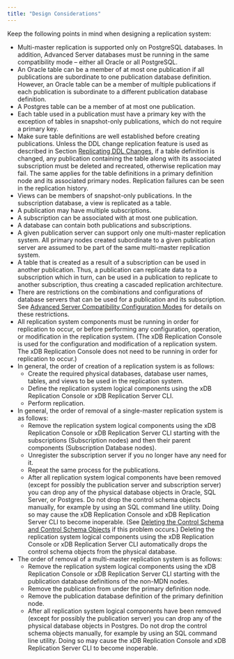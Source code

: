 ```yaml
---
title: "Design Considerations"
---
```


<div id="design_considerations" class="registered_link"></div>

Keep the following points in mind when designing a replication system:

-   Multi-master replication is supported only on PostgreSQL databases. In addition, Advanced Server databases must be running in the same compatibility mode – either all Oracle or all PostgreSQL.
-   An Oracle table can be a member of at most one publication if all publications are subordinate to one publication database definition. However, an Oracle table can be a member of multiple publications if each publication is subordinate to a different publication database definition.
-   A Postgres table can be a member of at most one publication.
-   Each table used in a publication must have a primary key with the exception of tables in snapshot-only publications, which do not require a primary key.
-   Make sure table definitions are well established before creating publications. Unless the DDL change replication feature is used as described in Section [Replicating DDL Changes](../../07_common_operations/08_replicating_ddl_changes/#replicating_ddl_changes), if a table definition is changed, any publication containing the table along with its associated subscription must be deleted and recreated, otherwise replication may fail. The same applies for the table definitions in a primary definition node and its associated primary nodes. Replication failures can be seen in the replication history.
-   Views can be members of snapshot-only publications. In the subscription database, a view is replicated as a table.
-   A publication may have multiple subscriptions.
-   A subscription can be associated with at most one publication.
-   A database can contain both publications and subscriptions.
-   A given publication server can support only one multi-master replication system. All primary nodes created subordinate to a given publication server are assumed to be part of the same multi-master replication system.
-   A table that is created as a result of a subscription can be used in another publication. Thus, a publication can replicate data to a subscription which in turn, can be used in a publication to replicate to another subscription, thus creating a cascaded replication architecture.
-   There are restrictions on the combinations and configurations of database servers that can be used for a publication and its subscription. See [Advanced Server Compatibility Configuration Modes](../../10_appendix/01_permitted_conf_and_permutations/#advanced-server-compatibility-configuration-modes) for details on these restrictions.
-   All replication system components must be running in order for replication to occur, or before performing any configuration, operation, or modification in the replication system. (The xDB Replication Console is used for the configuration and modification of a replication system. The xDB Replication Console does not need to be running in order for replication to occur.)
-   In general, the order of creation of a replication system is as follows: 
    - Create the required physical databases, database user names, tables, and views to be used in the replication system. 
    - Define the replication system logical components using the xDB Replication Console or xDB Replication Server CLI. 
    - Perform replication.
-   In general, the order of removal of a single-master replication system is as follows: 
    - Remove the replication system logical components using the xDB Replication Console or xDB Replication Server CLI starting with the subscriptions (Subscription nodes) and then their parent components (Subscription Database nodes). 
    - Unregister the subscription server if you no longer have any need for it. 
    - Repeat the same process for the publications. 
    - After all replication system logical components have been removed (except for possibly the publication server and subscription server) you can drop any of the physical database objects in Oracle, SQL Server, or Postgres. Do not drop the control schema objects manually, for example by using an SQL command line utility. Doing so may cause the xDB Replication Console and xDB Replication Server CLI to become inoperable. (See [Deleting the Control Schema and Control Schema Objects](../../10_appendix/03_resolving_problems/04_troubleshooting_areas/#deleting-the-control-schema-and-control-schema-objects) if this problem occurs.) Deleting the replication system logical components using the xDB Replication Console or xDB Replication Server CLI automatically drops the control schema objects from the physical database.
-   The order of removal of a multi-master replication system is as follows: 
    - Remove the replication system logical components using the xDB Replication Console or xDB Replication Server CLI starting with the publication database definitions of the non-MDN nodes. 
    - Remove the publication from under the primary definition node. 
    - Remove the publication database definition of the primary definition node. 
    - After all replication system logical components have been removed (except for possibly the publication server) you can drop any of the physical database objects in Postgres. Do not drop the control schema objects manually, for example by using an SQL command line utility. Doing so may cause the xDB Replication Console and xDB Replication Server CLI to become inoperable.
